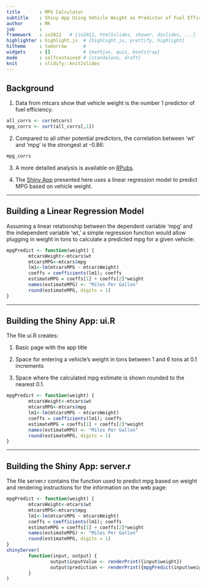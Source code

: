 ```yaml
---
title       : MPG Calculator
subtitle    : Shiny App Using Vehicle Weight as Predictor of Fuel Efficiency
author      : MK
job         : 
framework   : io2012   # {io2012, html5slides, shower, dzslides, ...}
highlighter : highlight.js  # {highlight.js, prettify, highlight}
hitheme     : tomorrow      # 
widgets     : []            # {mathjax, quiz, bootstrap}
mode        : selfcontained # {standalone, draft}
knit        : slidify::knit2slides
---
```


## Background

1. Data from mtcars show that vehicle weight is the number 1 predictor of fuel efficiency.
```r
all_corrs <- cor(mtcars)
mpg_corrs <- sort(all_corrs[,1])
```

2. Compared to all other potential predictors, the correlation between 'wt' and 'mpg' is the strongest at -0.86: 
```r
mpg_corrs
```

3. A more detailed analysis is available on [RPubs](http://rpubs.com/mk2n8/fuel).

4. The [Shiny App](https://mk2n8.shinyapps.io/estimateMPG/) presented here uses a linear regression model to predict MPG based on vehicle weight.

--- 

## Building a Linear Regression Model

Assuming a linear relationship between the dependent variable 'mpg' and the independent variable 'wt,' a  simple regression function would allow plugging in weight in tons to calculate a predicted mpg for a given vehicle:

```r
mpgPredict <- function(weight) {
        mtcarsWeight<-mtcars$wt
        mtcarsMPG<-mtcars$mpg
        lm1<-lm(mtcarsMPG ~ mtcarsWeight)
        coeffs = coefficients(lm1); coeffs
        estimateMPG = coeffs[1] + coeffs[2]*weight
        names(estimateMPG) <- "Miles Per Gallon"
        round(estimateMPG, digits = 1)
}
```

--- 

## Building the Shiny App: ui.R

The file ui.R creates: 

1. Basic page with the app title

2. Space for entering a vehicle's weight in tons between 1 and 6 tons at 0.1 increments

3. Space where the calculated mpg estimate is shown rounded to the nearest 0.1.

```r
mpgPredict <- function(weight) {
        mtcarsWeight<-mtcars$wt
        mtcarsMPG<-mtcars$mpg
        lm1<-lm(mtcarsMPG ~ mtcarsWeight)
        coeffs = coefficients(lm1); coeffs
        estimateMPG = coeffs[1] + coeffs[2]*weight
        names(estimateMPG) <- "Miles Per Gallon"
        round(estimateMPG, digits = 1)
}
```

--- 

## Building the Shiny App: server.r

The file server.r contains the function used to predict mpg based on weight and rendering instructions for the information on the web page:

```r
mpgPredict <- function(weight) {
        mtcarsWeight<-mtcars$wt
        mtcarsMPG<-mtcars$mpg
        lm1<-lm(mtcarsMPG ~ mtcarsWeight)
        coeffs = coefficients(lm1); coeffs
        estimateMPG = coeffs[1] + coeffs[2]*weight
        names(estimateMPG) <- "Miles Per Gallon"
        round(estimateMPG, digits = 1)
}
shinyServer(
        function(input, output) {
                output$inputValue <- renderPrint({input$weight})
                output$prediction <- renderPrint({mpgPredict(input$weight)})
        }
)
```
